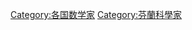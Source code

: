 {{Commonscat|Mathematicians from Finland}}

[[Category:各国数学家|Category:各国数学家]]
[[Category:芬蘭科學家|Category:芬蘭科學家]]